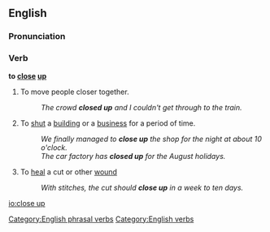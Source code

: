 {{see|close-up}}
==English==

===Pronunciation===
{{IPA|/kləʊz'ʌp/}}

===Verb===
'''to [[close]] [[up]]'''

# To move people closer together.
#: ''The crowd '''closed up''' and I couldn't get through to the train.''
# To [[shut]] a [[building]] or a [[business]] for a period of time.
#: ''We finally managed to '''close up''' the shop for the night at about 10 o'clock.''
#: ''The car factory has '''closed up''' for the August holidays.''
# To [[heal]] a cut or other [[wound]]
#: ''With stitches, the cut should '''close up''' in a week to ten days.''

[[Category:English phrasal verbs]]
[[Category:English verbs]]

[[io:close up]]